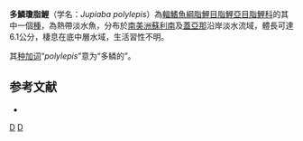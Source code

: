 {{Speciesbox 
| taxon = Jupiaba polylepis
| status = NE
| status_system = IUCN3.1
| authority =  [[Günther|Günther]], 1864
| synonyms = *''Tetragonopterus polylepis''<br /><small>Günther, 1864</small>
*''Astyanax polylepis''<br /><small>Günther, 1864</small>
}}
'''多鱗瓊脂鯉'''（学名：''Jupiaba polylepis''）為[[輻鰭魚綱|輻鰭魚綱]][[脂鯉目|脂鯉目]][[脂鯉亞目|脂鯉亞目]][[脂鯉科|脂鯉科]]的其中一個[[種|種]]，為熱帶淡水魚，分布於[[南美洲|南美洲]][[蘇利南|蘇利南]]及[[蓋亞那|蓋亞那]]沿岸淡水流域，體長可達6.1公分，棲息在底中層水域，生活習性不明。

其[[种加词|种加词]]“''polylepis''”意为“多鳞的”。

==参考文献==
{{refbegin}}
*{{FishBase_species|genus=Jupiaba|species=polylepis|year=2013|month=12}}
{{refend}}

{{Taxonbar|from=Q6416068}}

[[Category:瓊脂鯉屬|D]]
[[Category:1864年描述的鱼类|D]]


{{魚類小作品}}